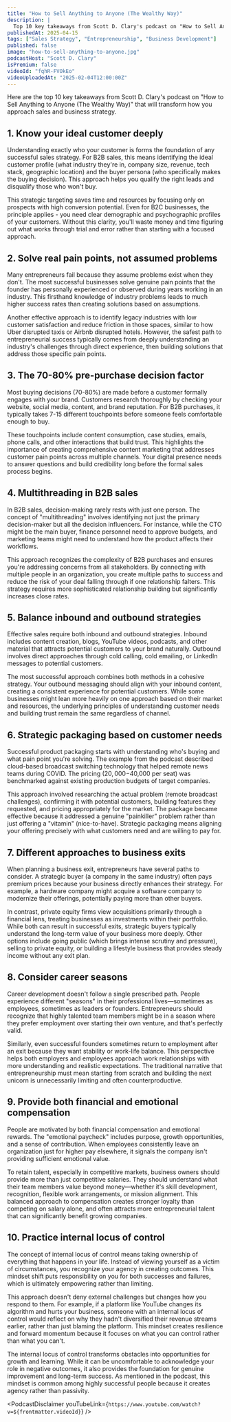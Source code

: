 ```yaml
---
title: "How to Sell Anything to Anyone (The Wealthy Way)"
description: |
  Top 10 key takeaways from Scott D. Clary's podcast on "How to Sell Anything to Anyone (The Wealthy Way)" that will transform how you approach sales and business strategy.
publishedAt: 2025-04-15
tags: ["Sales Strategy", "Entrepreneurship", "Business Development"]
published: false
image: "how-to-sell-anything-to-anyone.jpg"
podcastHost: "Scott D. Clary"
isPremium: false
videoId: "fqhR-FVOkEo"
videoUploadedAt: "2025-02-04T12:00:00Z"
---
```



<PodcastSummaryPageLayout frontmatter={frontmatter}>
Here are the top 10 key takeaways from Scott D. Clary's podcast on "How to Sell Anything to Anyone (The Wealthy Way)" that will transform how you approach sales and business strategy.

## 1. Know your ideal customer deeply

Understanding exactly who your customer is forms the foundation of any successful sales strategy. For B2B sales, this means identifying the ideal customer profile (what industry they're in, company size, revenue, tech stack, geographic location) and the buyer persona (who specifically makes the buying decision). This approach helps you qualify the right leads and disqualify those who won't buy.

This strategic targeting saves time and resources by focusing only on prospects with high conversion potential. Even for B2C businesses, the principle applies - you need clear demographic and psychographic profiles of your customers. Without this clarity, you'll waste money and time figuring out what works through trial and error rather than starting with a focused approach.

## 2. Solve real pain points, not assumed problems

Many entrepreneurs fail because they assume problems exist when they don't. The most successful businesses solve genuine pain points that the founder has personally experienced or observed during years working in an industry. This firsthand knowledge of industry problems leads to much higher success rates than creating solutions based on assumptions.

Another effective approach is to identify legacy industries with low customer satisfaction and reduce friction in those spaces, similar to how Uber disrupted taxis or Airbnb disrupted hotels. However, the safest path to entrepreneurial success typically comes from deeply understanding an industry's challenges through direct experience, then building solutions that address those specific pain points.

## 3. The 70-80% pre-purchase decision factor

Most buying decisions (70-80%) are made before a customer formally engages with your brand. Customers research thoroughly by checking your website, social media, content, and brand reputation. For B2B purchases, it typically takes 7-15 different touchpoints before someone feels comfortable enough to buy.

These touchpoints include content consumption, case studies, emails, phone calls, and other interactions that build trust. This highlights the importance of creating comprehensive content marketing that addresses customer pain points across multiple channels. Your digital presence needs to answer questions and build credibility long before the formal sales process begins.

## 4. Multithreading in B2B sales

In B2B sales, decision-making rarely rests with just one person. The concept of "multithreading" involves identifying not just the primary decision-maker but all the decision influencers. For instance, while the CTO might be the main buyer, finance personnel need to approve budgets, and marketing teams might need to understand how the product affects their workflows.

This approach recognizes the complexity of B2B purchases and ensures you're addressing concerns from all stakeholders. By connecting with multiple people in an organization, you create multiple paths to success and reduce the risk of your deal falling through if one relationship falters. This strategy requires more sophisticated relationship building but significantly increases close rates.

## 5. Balance inbound and outbound strategies

Effective sales require both inbound and outbound strategies. Inbound includes content creation, blogs, YouTube videos, podcasts, and other material that attracts potential customers to your brand naturally. Outbound involves direct approaches through cold calling, cold emailing, or LinkedIn messages to potential customers.

The most successful approach combines both methods in a cohesive strategy. Your outbound messaging should align with your inbound content, creating a consistent experience for potential customers. While some businesses might lean more heavily on one approach based on their market and resources, the underlying principles of understanding customer needs and building trust remain the same regardless of channel.

## 6. Strategic packaging based on customer needs

Successful product packaging starts with understanding who's buying and what pain point you're solving. The example from the podcast described cloud-based broadcast switching technology that helped remote news teams during COVID. The pricing ($20,000-$40,000 per seat) was benchmarked against existing production budgets of target companies.

This approach involved researching the actual problem (remote broadcast challenges), confirming it with potential customers, building features they requested, and pricing appropriately for the market. The package became effective because it addressed a genuine "painkiller" problem rather than just offering a "vitamin" (nice-to-have). Strategic packaging means aligning your offering precisely with what customers need and are willing to pay for.

## 7. Different approaches to business exits

When planning a business exit, entrepreneurs have several paths to consider. A strategic buyer (a company in the same industry) often pays premium prices because your business directly enhances their strategy. For example, a hardware company might acquire a software company to modernize their offerings, potentially paying more than other buyers.

In contrast, private equity firms view acquisitions primarily through a financial lens, treating businesses as investments within their portfolio. While both can result in successful exits, strategic buyers typically understand the long-term value of your business more deeply. Other options include going public (which brings intense scrutiny and pressure), selling to private equity, or building a lifestyle business that provides steady income without any exit plan.

## 8. Consider career seasons

Career development doesn't follow a single prescribed path. People experience different "seasons" in their professional lives—sometimes as employees, sometimes as leaders or founders. Entrepreneurs should recognize that highly talented team members might be in a season where they prefer employment over starting their own venture, and that's perfectly valid.

Similarly, even successful founders sometimes return to employment after an exit because they want stability or work-life balance. This perspective helps both employers and employees approach work relationships with more understanding and realistic expectations. The traditional narrative that entrepreneurship must mean starting from scratch and building the next unicorn is unnecessarily limiting and often counterproductive.

## 9. Provide both financial and emotional compensation

People are motivated by both financial compensation and emotional rewards. The "emotional paycheck" includes purpose, growth opportunities, and a sense of contribution. When employees consistently leave an organization just for higher pay elsewhere, it signals the company isn't providing sufficient emotional value.

To retain talent, especially in competitive markets, business owners should provide more than just competitive salaries. They should understand what their team members value beyond money—whether it's skill development, recognition, flexible work arrangements, or mission alignment. This balanced approach to compensation creates stronger loyalty than competing on salary alone, and often attracts more entrepreneurial talent that can significantly benefit growing companies.

## 10. Practice internal locus of control

The concept of internal locus of control means taking ownership of everything that happens in your life. Instead of viewing yourself as a victim of circumstances, you recognize your agency in creating outcomes. This mindset shift puts responsibility on you for both successes and failures, which is ultimately empowering rather than limiting.

This approach doesn't deny external challenges but changes how you respond to them. For example, if a platform like YouTube changes its algorithm and hurts your business, someone with an internal locus of control would reflect on why they hadn't diversified their revenue streams earlier, rather than just blaming the platform. This mindset creates resilience and forward momentum because it focuses on what you can control rather than what you can't.

The internal locus of control transforms obstacles into opportunities for growth and learning. While it can be uncomfortable to acknowledge your role in negative outcomes, it also provides the foundation for genuine improvement and long-term success. As mentioned in the podcast, this mindset is common among highly successful people because it creates agency rather than passivity.

<PodcastDisclaimer
  youTubeLink={`https://www.youtube.com/watch?v=${frontmatter.videoId}`}
/>

</PodcastSummaryPageLayout>
